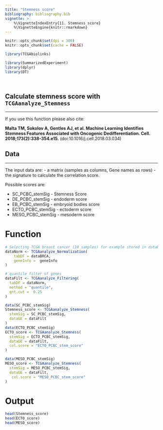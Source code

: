 ```yaml
---
title: "Stemness score"
bibliography: bibliography.bib    
vignette: >
    %\VignetteIndexEntry{11. Stemness score}
    %\VignetteEngine{knitr::rmarkdown}
---
```


```r
knitr::opts_chunk$set(dpi = 300)
knitr::opts_chunk$set(cache = FALSE)
```


```r
library(TCGAbiolinks)
```

```r
library(SummarizedExperiment)
library(dplyr)
library(DT)
```

<br>

## Calculate stemness score with `TCGAanalyze_Stemness`
<hr>

If you use this function please also cite: 

**Malta TM, Sokolov A, Gentles AJ, et al. Machine Learning Identifies Stemness Features Associated with Oncogenic Dedifferentiation. Cell. 2018;173(2):338-354.e15.** (doi:10.1016/j.cell.2018.03.034)


## Data
<hr>

The input data are:
- a matrix (samples as columns, Gene names as rows) 
- the signature to calculate the correlation score.

Possible scores are: 

- SC_PCBC_stemSig - Stemness Score
- DE_PCBC_stemSig - endoderm score
- EB_PCBC_stemSig -  embryoid bodies score
- ECTO_PCBC_stemSig - ectoderm score
-  MESO_PCBC_stemSig - mesoderm score

# Function 
```r
# Selecting TCGA breast cancer (10 samples) for example stored in dataBRCA
dataNorm <- TCGAanalyze_Normalization(
    tabDF = dataBRCA, 
    geneInfo =  geneInfo
)

# quantile filter of genes
dataFilt <- TCGAanalyze_Filtering(
  tabDF = dataNorm,
  method = "quantile",
  qnt.cut =  0.25
)

data(SC_PCBC_stemSig)
Stemness_score <- TCGAanalyze_Stemness(
  stemSig = SC_PCBC_stemSig,
  dataGE = dataFilt
)
data(ECTO_PCBC_stemSig)
ECTO_score <- TCGAanalyze_Stemness(
  stemSig = ECTO_PCBC_stemSig,
  dataGE = dataFilt,
  col.score = "ECTO_PCBC_stem_score"
)

data(MESO_PCBC_stemSig)
MESO_score <- TCGAanalyze_Stemness(
  stemSig = MESO_PCBC_stemSig,
  dataGE = dataFilt,
   col.score = "MESO_PCBC_stem_score"
)
```

# Output
```r
head(Stemness_score)
head(ECTO_score)
head(MESO_score)
```

